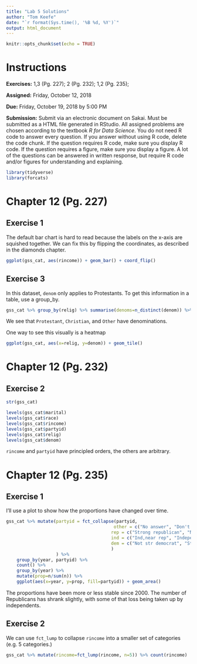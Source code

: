 ```yaml
---
title: "Lab 5 Solutions"
author: "Tom Keefe"
date: "`r format(Sys.time(), '%B %d, %Y')`"
output: html_document
---
```


```r
knitr::opts_chunk$set(echo = TRUE)
```

# Instructions

**Exercises:**  1,3 (Pg. 227); 2 (Pg. 232); 1,2 (Pg. 235); 

**Assigned:** Friday, October 12, 2018

**Due:** Friday, October 19, 2018 by 5:00 PM

**Submission:** Submit via an electronic document on Sakai. Must be submitted as a HTML file generated in RStudio. All assigned problems are chosen according to the textbook *R for Data Science*. You do not need R code to answer every question. If you answer without using R code, delete the code chunk. If the question requires R code, make sure you display R code. If the question requires a figure, make sure you display a figure. A lot of the questions can be answered in written response, but require R code and/or figures for understanding and explaining.

```r
library(tidyverse)
library(forcats)
```

# Chapter 12 (Pg. 227)

##  Exercise 1
The default bar chart is hard to read because the labels on the x-axis are squished together. We can fix this by flipping the coordinates, as described in the diamonds chapter. 
```r
ggplot(gss_cat, aes(rincome)) + geom_bar() + coord_flip()
```

##  Exercise 3

In this dataset, `denom` only applies to Protestants. To get this information in a table, use a group_by.
```r
gss_cat %>% group_by(relig) %>% summarise(denoms=n_distinct(denom)) %>% arrange(-denoms)
```

We see that `Protestant`, `Christian`, and `Other` have denominations. 

One way to see this visually is a heatmap

```r
ggplot(gss_cat, aes(x=relig, y=denom)) + geom_tile()
```

# Chapter 12 (Pg. 232)

##  Exercise 2
```r
str(gss_cat)
```

```r
levels(gss_cat$marital)
levels(gss_cat$race)
levels(gss_cat$rincome)
levels(gss_cat$partyid)
levels(gss_cat$relig)
levels(gss_cat$denom)
```

`rincome` and `partyid` have principled orders, the others are arbitrary.

# Chapter 12 (Pg. 235)

##  Exercise 1
I'll use a plot to show how the proportions have changed over time.

```r
gss_cat %>% mutate(partyid = fct_collapse(partyid,
                                         other = c("No answer", "Don't know", "Other party"),
                                        rep = c("Strong republican", "Not str republican"),
                                        ind = c("Ind,near rep", "Independent", "Ind,near dem"),
                                        dem = c("Not str democrat", "Strong democrat")
                                        )
                   ) %>% 
    group_by(year, partyid) %>%
    count() %>% 
    group_by(year) %>% 
    mutate(prop=n/sum(n)) %>%
    ggplot(aes(x=year, y=prop, fill=partyid)) + geom_area()
```

The proportions have been more or less stable since 2000. The number of Republicans has shrank slightly, with some of that loss being taken up by independents.

##  Exercise 2
We can use `fct_lump` to collapse `rincome` into a smaller set of categories (e.g. 5 categories.)

```r
gss_cat %>% mutate(rincome=fct_lump(rincome, n=5)) %>% count(rincome)
```
